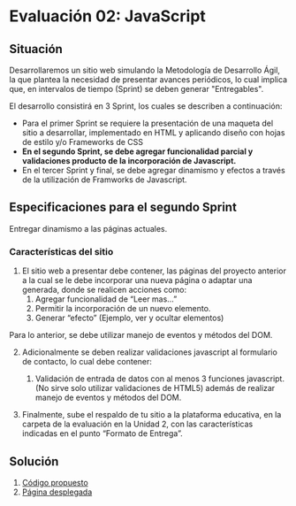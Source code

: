 # Evaluación 02: JavaScript

## Situación

Desarrollaremos un sitio web simulando la Metodología de Desarrollo Ágil, la que plantea la necesidad de presentar avances periódicos, lo cual implica que, en intervalos de tiempo (Sprint) se deben generar "Entregables".

El desarrollo consistirá en 3 Sprint, los cuales se describen a continuación:

- Para el primer Sprint se requiere la presentación de una maqueta del sitio a desarrollar, implementado en HTML y aplicando diseño con hojas de estilo y/o Frameworks de CSS
- **En el segundo Sprint, se debe agregar funcionalidad parcial y validaciones producto de la incorporación de Javascript.**
- En el tercer Sprint y final, se debe agregar dinamismo y efectos a través de la utilización de Framworks de Javascript.

## Especificaciones para el segundo Sprint

Entregar dinamismo a las páginas actuales.

### Características del sitio
1. El sitio web a presentar debe contener, las páginas del proyecto anterior a la cual se le debe incorporar una nueva página o adaptar una generada, donde se realicen acciones como:
    1. Agregar funcionalidad de “Leer mas…”
    2. Permitir la incorporación de un nuevo elemento.
    3. Generar “efecto” (Ejemplo, ver y ocultar elementos)

Para lo anterior, se debe utilizar manejo de eventos y métodos del DOM.

2. Adicionalmente se deben realizar validaciones javascript al formulario de contacto, lo cual debe contener:
    1. Validación de entrada de datos con al menos 3 funciones javascript. (No sirve solo utilizar validaciones de HTML5) además de realizar manejo de eventos y métodos del DOM.

3. Finalmente, sube el respaldo de tu sitio a la plataforma educativa, en la carpeta de la evaluación en la Unidad 2, con las características indicadas en el punto “Formato de Entrega”.

## Solución

1. [Código propuesto](https://github.com/sauk1346/-TI3V31-Evaluacion02)
2. [Página desplegada](https://sauk1346.github.io/-TI3V31-Evaluacion02/)